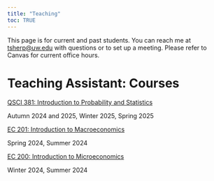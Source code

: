 ```yaml
---
title: "Teaching"
toc: TRUE
---
```

This page is for current and past students. You can reach me at [tsherp@uw.edu](mailto:tsherp@uw.edu) with questions or to set up a meeting. Please refer to Canvas for current office hours.

# Teaching Assistant: Courses

<u>QSCI 381: Introduction to Probability and Statistics</u>

Autumn 2024 and 2025, Winter 2025, Spring 2025

<u>EC 201: Introduction to Macroeconomics</u>

Spring 2024, Summer 2024 

<u>EC 200: Introduction to Microeconomics</u>

Winter 2024, Summer 2024 

